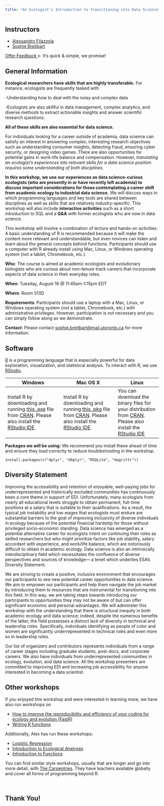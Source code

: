 ```yaml
---
title: "An Ecologist’s Introduction to Transitioning into Data Science"
---
```



## Instructors

- [Alessandro Filazzola](http://www.filazzola.info) 
- [Sophie Breitbart](https://sbreitbart.github.io/)

<a class="btn btn-info" href="https://easyretro.io/publicboard/gEdRrWVYh9ZQztnmdn94aX87HO83/43aac0ef-9bd6-4721-a8ae-5b31b1063993"> Offer Feedback </a> &larr; It's quick & simple, we promise!

## General Information

**Ecological researchers have skills that are highly transferable.** For instance, ecologists are frequently tasked with

-Understanding how to deal with the noisy and complex data

-Ecologists are also skillful in data management, complex analytics, and diverse methods to extract actionable insights and answer scientific research questions.

**All of these skills are also essential for data science.**

For individuals looking for a career outside of academia, data science can satisfy an interest in answering complex, interesting research objectives such as understanding consumer insights, detecting fraud, ensuring cyber security, or designing video games. There are also opportunities for potential gains in work-life balance and compensation. However, *translating an ecologist's experiences into relevant skills for a data science position requires some understanding of both disciplines.*

**In this workshop, we use our experiences as data science-curious ecologists (who are presently in or have recently left academia) to discuss important considerations for those contemplating a career shift from academic ecology to industrial data science.** We will discuss ways in which programming languages and key tools are shared between disciplines as well as skills that are relatively industry-specific. This workshop will also include **interactive activities** such as a short introduction to SQL and a **Q&A** with former ecologists who are now in data science.

This workshop will involve a combination of lecture and hands-on activities. A basic understanding of R is recommended because it will make the content more relevant and understandable, but even novices can listen and learn about the general concepts behind functions. Participants should use a computer with R already install using Mac, Linux, or Windows operating system (not a tablet, Chromebook, etc.).

**Who**: The course is aimed at academic ecologists and evolutionary biologists who are curious about non-tenure track careers that incorporate aspects of data science in their everyday roles.

**When**: Tuesday, August 16 \@ 11:45am-1:15pm EDT

**Where**: Room 513D

**Requirements**: Participants should use a laptop with a Mac, Linux, or Windows operating system (not a tablet, Chromebook, etc.) with administrative privileges. However, participation is not necessary and you can simply follow along as we demonstrate.

**Contact**: Please contact [sophie.breitbart\@mail.utoronto.ca](mailto:sophie.breitbart@mail.utoronto.ca) for more information.


## Software

[R](http://www.r-project.org/) is a programming language that is especially powerful for data exploration, visualization, and statistical analysis. To interact with R, we use [RStudio](http://www.rstudio.com/).

| Windows                                                                                                                                                                                                                                              | Mac OS X                                                                                                                                                                                                                                        | Linux                                                                                                                                                                                         |
|------------------------------------------------------------------------------------------------------------------------------------------------------------------------------------------------------------------------------------------------------|-------------------------------------------------------------------------------------------------------------------------------------------------------------------------------------------------------------------------------------------------|-----------------------------------------------------------------------------------------------------------------------------------------------------------------------------------------------|
| Install R by downloading and running [this .exe](http://cran.r-project.org/bin/windows/base/release.htm) file from [CRAN](http://cran.r-project.org/index.html). Please also install the [RStudio IDE](http://www.rstudio.com/ide/download/desktop). | Install R by downloading and running [this .pkg](http://cran.r-project.org/bin/macosx/R-latest.pkg) file from [CRAN](http://cran.r-project.org/index.html). Please also install the [RStudio IDE](http://www.rstudio.com/ide/download/desktop). | You can download the binary files for your distribution from [CRAN](http://cran.r-project.org/index.html). Please also install the [RStudio IDE](http://www.rstudio.com/ide/download/desktop) |

**Packages we will be using:** We recommend you install these ahead of time and ensure they load correctly to reduce troubleshooting in the workshop.

`install.packages(c("dplyr", "dbplyr", "RSQLite", "magrittr"))`

## Diversity Statement

Improving the accessibility and retention of enjoyable, well-paying jobs for underrepresented and historically excluded communities has continuously been a core theme in support of EDI. Unfortunately, many ecologists from nearly all educational levels struggle to obtain permanent, full-time positions at a salary that is suitable to their qualifications. As a result, the typical job instability and low wages that ecologists must endure are substantial barriers to the goal of improving inclusivity of diverse individuals in ecology because of the potential financial hardship for those without privileged socio-economic standing. Data science has emerged as a potential alternative career for ecologists intent on continuing their roles as skilled researchers but who might prioritize factors like job stability, salary accordant with experience, and work/life balance, which are notoriously difficult to obtain in academic ecology. Data science is also an intrinsically interdisciplinary field which necessitates the confluence of diverse perspectives and sources of knowledge— a tenet which underlies ESA's Diversity Statement.

We are striving to create a positive, inclusive environment that encourages our participants to see new potential career opportunities in data science. We aim to empower our participants and help them navigate the job market by introducing them to resources that are instrumental for transitioning into this field. In this way, we are taking steps towards introducing our participants to opportunities they may not be aware of but can offer significant economic and personal advantages. We will administer this workshop with the understanding that there is structural inequity in both academic ecology and data science; indeed, despite the numerous benefits of the latter, the field possesses a distinct lack of diversity in technical and leadership roles. Specifically, individuals identifying as people of color and women are significantly underrepresented in technical roles and even more so in leadership roles.

Our list of organizers and contributors represents individuals from a range of career stages including graduate students, post-docs, and corporate careers. We also have individuals from underrepresented communities in ecology, evolution, and data science. All the workshop presenters are committed to improving EDI and increasing job accessibility for anyone interested in becoming a data scientist.

## Other workshops

If you enjoyed this workshop and were interested in learning more, we have also run workshops on

-   [How to improve the reproducibility and efficiency of your coding for ecology and evolution (FastR)](https://github.com/afilazzola/FastR)
-   [Writing R functions](https://sbreitbart.github.io/BGSS_Retreat_2021_Workshop/)

Additionally, Alex has run these workshops:

-   [Logistic Regression](https://github.com/afilazzola/CUELogisticRegression)
-   [Introduction to Ecological Analyses](https://afilazzola.github.io/UoA.CommunityAnalyses.2018/)
-   [Introduction to Functions](https://afilazzola.github.io/Intro2Functions/)

You can find similar style workshops, usually that are longer and go into more detail, with [The Carpentries](https://carpentries.org/workshops-curricula/). They have teachers available globally and cover all forms of programming beyond R.

<br>

## Thank You!

